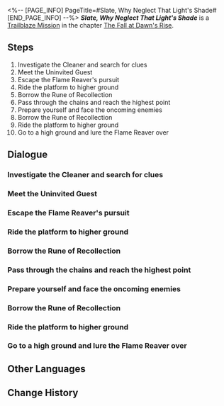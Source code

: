 <%-- [PAGE_INFO]
PageTitle=#Slate, Why Neglect That Light's Shade#
[END_PAGE_INFO] --%>
{{Stub|Dialogue.}}
{{Mission Infobox
|id            = 1040415
|title         = 
|image         = <!--Mission Slate, Why Neglect That Light's Shade.png-->
|type          = Trailblaze
|event_name    = 
|chapter       = The Fall at Dawn's Rise
|requirements  = {{subst:void|<!--Unknown: {"Type":"Manual"}-->}}
|summary       = <!--official mission summary from Fate's Atlas-->
|characters    = Trailblazer
|startLocation = [[<!--starting world-->]] - [[<!--starting area-->]]
|world         = <!--starting world-->
|area          = <!--starting area-->
|prev          = 
|next          = 
|rewards       = Trailblaze EXP*500; Stellar Jade*60; Traveler's Guide*5; Refined Aether*5; Celestial Ambrosia*200; Daythunder Rhapsody (Disk)*1 { text = ''Daythunder Rhapsody'' }; Credit*60,000
}}
'''''Slate, Why Neglect That Light's Shade''''' is a [[Trailblaze Mission]] in the chapter [[The Fall at Dawn's Rise]].

==Steps==
# Investigate the Cleaner and search for clues
# Meet the Uninvited Guest
# Escape the Flame Reaver's pursuit
# Ride the platform to higher ground
# Borrow the Rune of Recollection
# Pass through the chains and reach the highest point
# Prepare yourself and face the oncoming enemies
# Borrow the Rune of Recollection
# Ride the platform to higher ground
# Go to a high ground and lure the Flame Reaver over

<!--
==Gameplay Notes==

--><!--
==Trial Character==

-->
==Dialogue==
{{Stub Dialogue}}
===Investigate the Cleaner and search for clues{{subst:void|<!--104041501-->}}===
{{Mission Description|type=trailblaze|location=<!--to be added-->|Cipher brought Kephale's Coreflame to Styxia for safeguarding, then single-handedly fended off the Cleaners who sought to seize it. Yet the threat goes beyond the Council's assassins, for at the same moment, the Flame Reaver's figure has settled upon the nether shore.}}
{{Dialogue Start}}
:{{tx}}
{{Dialogue End}}

===Meet the Uninvited Guest{{subst:void|<!--104041507-->}}===
{{Dialogue Start}}
:{{tx}}
{{Dialogue End}}

===Escape the Flame Reaver's pursuit{{subst:void|<!--104041508-->}}===
{{Dialogue Start}}
:{{tx}}
{{Dialogue End}}

===Ride the platform to higher ground{{subst:void|<!--104041511-->}}===
{{Dialogue Start}}
:{{tx}}
{{Dialogue End}}

===Borrow the Rune of Recollection{{subst:void|<!--104041513-->}}===
{{Dialogue Start}}
:{{tx}}
{{Dialogue End}}

===Pass through the chains and reach the highest point{{subst:void|<!--104041514-->}}===
{{Dialogue Start}}
:{{tx}}
{{Dialogue End}}

===Prepare yourself and face the oncoming enemies{{subst:void|<!--104041515-->}}===
{{Dialogue Start}}
:{{tx}}
{{Dialogue End}}

===Borrow the Rune of Recollection{{subst:void|<!--104041517-->}}===
{{Dialogue Start}}
:{{tx}}
{{Dialogue End}}

===Ride the platform to higher ground{{subst:void|<!--104041518-->}}===
{{Dialogue Start}}
:{{tx}}
{{Dialogue End}}

===Go to a high ground and lure the Flame Reaver over{{subst:void|<!--104041520-->}}===
{{Dialogue Start}}
:{{tx}}
{{Dialogue End}}

==Other Languages==
{{Other Languages
|en   = Slate, Why Neglect That Light's Shade
|zhs  = 石板啊，为何罔闻那灯影
|zht  = 石板啊，為何罔聞那燈影
|ja   = 石板よ、なぜ灯火に耳を傾けない
|ko   = 석판이여, 왜 등불에 비친 그림자를 무시하는가
|es   = Losa, ¿por qué descuidas esa sombra?
|fr   = Pourquoi négliger l'ombre de cette lumière&nbsp;?
|ru   = О каменная плита, зачем ты заслоняешь свет
|th   = แผ่นหินเอ๋ย ไยจึงไม่แยแสในเงาโคม
|vi   = Hỡi phiến đá, cớ sao chẳng lắng nghe ánh đèn
|de   = O Steinplatte, warum den Schatten des Lichts vernachlässigen
|id   = Prasasti, Mengapa Engkau Mengabaikan Bayang Lampu Itu
|pt   = Tabuleta, Por Que Negligenciar a Sombra Dessa Luz
}}

==Change History==
{{Change History|3.3}}
